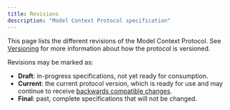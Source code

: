 ```yaml
---
title: Revisions
description: "Model Context Protocol specification"
---
```

This page lists the different revisions of the Model Context Protocol. See
[Versioning](/specification/draft/basic/versioning) for more information
about how the protocol is versioned.

Revisions may be marked as:

- **Draft**: in-progress specifications, not yet ready for consumption.
- **Current**: the current protocol version, which is ready for use and may continue to
  receive [backwards compatible
  changes](/specification/draft/basic/versioning).
- **Final**: past, complete specifications that will not be changed.

